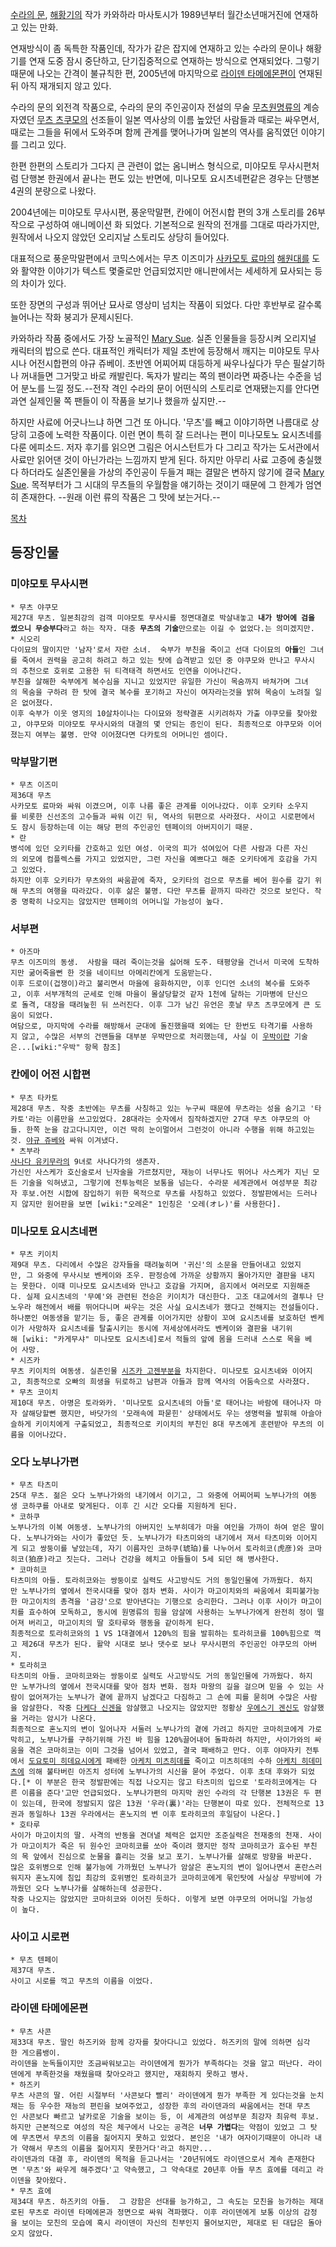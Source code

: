 [[수라의 문]], [[해황기]]의 작가 카와하라 마사토시가 1989년부터 월간소년매거진에 연재하고 있는 만화. 

연재방식이 좀 독특한 작품인데, 작가가 같은 잡지에 연재하고 있는 수라의 문이나 해황기를 연재 도중 잠시 중단하고, 단기집중적으로 연재하는 방식으로 연재되었다. 그렇기 때문에 나오는 간격이 불규칙한 편, 2005년에 마지막으로 [[라이덴 타메에몬]]편이 연재된뒤 아직 재개되지 않고 있다. 

수라의 문의 외전격 작품으로, 수라의 문의 주인공이자 전설의 무술 [[무츠원명류]]의 계승자였던 [[무츠 츠쿠모]]의 선조들이 일본 역사상의 이름 높았던 사람들과 때로는 싸우면서, 때로는 그들을 뒤에서 도와주며 함께 관계를 맺어나가며 일본의 역사를 움직였던 이야기를 그리고 있다.  

한편 한편의 스토리가 그다지 큰 관련이 없는 옴니버스 형식으로, 미야모토 무사시편처럼 단행본 한권에서 끝나는 편도 있는 반면에, 미나모토 요시츠네편같은 경우는 단행본 4권의 분량으로 나왔다. 

2004년에는 미야모토 무사시편, 풍운막말편, 칸에이 어전시합 편의 3개 스토리를 26부작으로 구성하여 애니메이션 화 되었다. 기본적으로 원작의 전개를 그대로 따라가지만, 원작에서 나오지 않았던 오리지날 스토리도 상당히 들어있다.

대표적으로 풍운막말편에서 코믹스에서는 무츠 이즈미가 [[사카모토 료마]]의 [[해원대]]를 도와 활약한 이야기가 텍스트 몇줄로만 언급되었지만 애니판에서는 세세하게 묘사되는 등의 차이가 있다. 

또한 장면의 구성과 뛰어난 묘사로 영상미 넘치는 작품이 되었다. 다만 후반부로 갈수록 늘어나는 작화 붕괴가 문제시된다.

카와하라 작품 중에서도 가장 노골적인 [[Mary Sue]]. 실존 인물들을 등장시켜 오리지널 캐릭터의 밥으로 쓴다. 대표적인 캐릭터가 제일 초반에 등장해서 깨지는 미야모토 무사시나 어전시합편의 야규 쥬베이. 초반엔 어찌어찌 대등하게 싸우나싶다가 무슨 필살기하나 꺼내들면 그거맞고 바로 캐발린다. 독자가 발리는 쪽의 팬이라면 짜증나는 수준을 넘어 분노를 느낄 정도.--전작 격인 수라의 문이 어떤식의 스토리로 연재됐는지를 안다면 과연 실제인물 쪽 팬들이 이 작품을 보기나 했을까 싶지만.--
 
하지만 사료에 어긋나느냐 하면 그건 또 아니다. '무츠'를 빼고 이야기하면 나름대로 상당히 고증에 노력한 작품이다. 이런 면이 특히 잘 드러나는 편이 미나모토노 요시츠네를 다룬 에피소드. 저자 후기를 읽으면 그림은 어시스턴트가 다 그리고 작가는 도서관에서 사료만 읽어댄 것이 아닌가라는 느낌까지 받게 된다. 하지만 아무리 사료 고증에 충실했다 하더라도 실존인물을 가상의 주인공이 두들겨 패는 결말은 변하지 않기에 결국 [[Mary Sue]]. 목적부터가 그 시대의 무츠들의 우월함을 얘기하는 것이기 때문에 그 한계가 엄연히 존재한다. --원래 이런 류의 작품은 그 맛에 보는거다.--

[[목차]]

== 등장인물 ==
=== 미야모토 무사시편 ===
 * 무츠 야쿠모
 제27대 무츠. 일본최강의 검객 미야모토 무사시를 정면대결로 박살내놓고 '''내가 방어에 검을 썼으니 무승부다'''라고 하는 작자. 대충 '''무츠의 기술'''만으로는 이길 수 없었다.는 의미겠지만. 
 * 시오리
 다이묘의 딸이지만 '남자'로서 자란 소녀.  숙부가 부친을 죽이고 선대 다이묘의 '''아들'''인 그녀를 죽여서 권력을 공고히 하려고 하고 있는 탓에 습격받고 있던 중 야쿠모와 만나고 무사시의 추천으로 호위로 고용한 뒤 티격태격 하면서도 인연을 이어나간다. 
 부친을 살해한 숙부에게 복수심을 지니고 있었지만 유일한 가신이 목숨까지 바쳐가며 그녀의 목숨을 구하려 한 탓에 결국 복수를 포기하고 자신이 여자라는것을 밝혀 목숨이 노려질 일은 없어졌다.
 이후 숙부가 이웃 영지의 10살차이나는 다이묘와 정략결혼 시키려하자 가출 야쿠모를 찾아왔고, 야쿠모와 미야모토 무사시와의 대결의 몇 안되는 증인이 된다. 최종적으로 야쿠모와 이어졌는지 여부는 불명. 만약 이어졌다면 다카토의 어머니인 셈이다.
=== 막부말기편 ===
 * 무츠 이즈미
 제36대 무츠
 사카모토 료마와 싸워 이겼으며, 이후 나름 좋은 관계를 이어나갔다. 이후 오키타 소우지를 비롯한 신선조의 고수들과 싸워 이긴 뒤, 역사의 뒤편으로 사라졌다. 사이고 시로편에서도 잠시 등장하는데 이는 해당 편의 주인공인 텐페이의 아버지이기 때문.
 * 란
 병석에 있던 오키타를 간호하고 있던 여성. 이국의 피가 섞여있어 다른 사람과 다른 자신의 외모에 컴플렉스를 가지고 있었지만, 그런 자신을 예쁘다고 해준 오키타에게 호감을 가지고 있었다.
 하지만 이후 오키타가 무츠와의 싸움끝에 죽자, 오키타의 검으로 무츠를 베어 원수를 갚기 위해 무츠의 여행을 따라갔다. 이후 삶은 불명. 다만 무츠를 끝까지 따라간 것으로 보인다. 작중 명확히 나오지는 않았지만 텐페이의 어머니일 가능성이 높다.
=== 서부편 ===
 * 아즈마
 무츠 이즈미의 동생.  사람을 때려 죽이는것을 싫어해 도주. 태평양을 건너서 미국에 도착하지만 굶어죽을뻔 한 것을 네이티브 아메리칸에게 도움받는다.
 이후 드로이(겁쟁이)라고 불리면서 마을에 융화하지만, 이후 인디언 소녀의 복수를 도와주고, 이후 서부개척의 군세로 인해 마을이 몰살당할것 같자 1천에 달하는 기마병에 단신으로 돌격, 대장을 때려눞힌 뒤 쓰러진다. 이후 그가 남긴 유언은 훗날 무츠 츠쿠모에게 큰 도움이 되었다.
 여담으로, 마지막에 수라를 해방해서 군대에 돌진했을때 외에는 단 한번도 타격기를 사용하지 않고, 수많은 서부의 건맨들을 대부분 우박만으로 처리했는데, 사실 이 [[우박]]이란 기술은...[wiki:"우박" 항목 참조]

=== 칸에이 어전 시합편 ===
 * 무츠 타카토
 제28대 무츠. 작중 초반에는 무츠를 사칭하고 있는 누구씨 때문에 무츠라는 성을 숨기고 '타카토'라는 이름만을 쓰고있었다. 28대라는 숫자에서 짐작하겠지만 27대 무츠 야쿠모의 아들. 한쪽 눈을 감고다니지만, 이건 딱히 눈이멀어서 그런것이 아니라 수행을 위해 하고있는것. [[야규 쥬베]]와 싸워 이겨냈다.
 * 츠부라
 [[사나다 유키무라]]의 9녀로 사나다가의 생존자.
 가신인 사스케가 호신술로서 닌자술을 가르쳤지만, 재능이 너무나도 뛰어나 사스케가 지닌 모든 기술을 익혀냈고, 그렇기에 전투능력은 보통을 넘는다. 수라문 세계관에서 여성부문 최강자 후보.어전 시합에 잠입하기 위한 목적으로 무츠를 사칭하고 있었다. 정발판에서는 드러나지 않지만 원어판을 보면 [wiki:"오레온" 1인칭은 '오레(オレ)'를 사용한다].

=== 미나모토 요시츠네편 ===
 * 무츠 키이치
 제9대 무츠. 다리에서 수많은 강자들을 때려눞히며 '귀신'의 소문을 만들어내고 있었지만, 그 와중에 무사시보 벤케이와 조우. 판정승에 가까운 상황까지 몰아가지만 결판을 내지는 못한다. 이때 미나모토 요시츠네와 만나고 호감을 가지며, 음지에서 여러모로 지원해준다. 실제 요시츠네의 '무예'와 관련된 전승은 키이치가 대신한다. 고조 대교에서의 결투나 단노우라 해전에서 배를 뛰어다니며 싸우는 것은 사실 요시츠네가 했다고 전해지는 전설들이다.
 하나뿐인 여동생을 맡기는 등, 좋은 관계를 이어가지만 상황이 꼬여 요시츠네를 보호하던 벤케이가 사망하자 요시츠네를 탈출시키는 동시에 저세상에서라도 벤케이와 결판을 내기위해 [wiki: "카게무샤" 미나모토 요시츠네]로서 적들의 앞에 몸을 드러내 스스로 목을 베어 사망.
 * 시즈카
 무츠 키이치의 여동생. 실존인물 [[시즈카 고젠]]부분을 차지한다. 미나모토 요시츠네와 이어지고, 최종적으로 오빠의 희생을 뒤로하고 남편과 아들과 함께 역사의 어둠속으로 사라졌다.
 * 무츠 코이치
 제10대 무츠. 아명은 토라와카. '미나모토 요시츠네의 아들'로 태어나는 바람에 태어나자 마자 살해당할뻔 했지만, 바닷가의 '모래속에 파묻힌' 상태에서도 우는 생명력을 발휘해 아슬아슬하게 키이치에게 구출되었고, 최종적으로 키이치의 부친인 8대 무츠에게 훈련받아 무츠의 이름을 이어나갔다.

=== 오다 노부나가편 ===
 * 무츠 타츠미
 25대 무츠. 젊은 오다 노부나가와의 내기에서 이기고, 그 와중에 어찌어찌 노부나가의 여동생 코하쿠를 아내로 맞게된다. 이후 긴 시간 오다를 지원하게 된다.
 * 코하쿠
 노부나가의 이복 여동생. 노부나가의 아버지인 노부히데가 마을 여인을 가까이 하여 얻은 딸이다. 노부나가와는 사이가 좋았던 듯. 노부나가가 타츠미와의 내기에서 져서 타츠미와 이어지게 되고 쌍둥이를 낳았는데, 자기 이름자인 코하쿠(琥珀)를 나누어서 토라히코(虎彦)와 코마히코(狛彦)라고 짓는다. 그러나 건강을 헤치고 아들들이 5세 되던 해 병사한다.
 * 코마히코
 타츠미의 아들. 토라히코와는 쌍둥이로 실력도 사고방식도 거의 동일인물에 가까웠다. 하지만 노부나가의 옆에서 전국시대를 맞아 점차 변화. 사이가 마고이치와의 싸움에서 회피불가능한 마고이치의 총격을 '금강'으로 받아낸다는 기행으로 승리한다. 그러나 이후 사이가 마고이치를 효수하여 모독하고, 동시에 원명류의 힘을 암살에 사용하는 노부나가에게 완전히 정이 떨어져 버리고, 마고이치의 딸 호타루와 행동을 같이하게 된다.
 최종적으로 토라히코와의 1 VS 1대결에서 120%의 힘을 발휘하는 토라히코를 100%힘으로 꺽고 제26대 무츠가 된다. 활약 시대로 보나 댓수로 보나 무사시편의 주인공인 야쿠모의 아버지.
 * 토라히코
 타츠미의 아들. 코마히코와는 쌍둥이로 실력도 사고방식도 거의 동일인물에 가까웠다. 하지만 노부가나의 옆에서 전국시대를 맞아 점차 변화. 점차 마왕의 길을 걸으며 믿을 수 있는 사람이 없어져가는 노부나가 곁에 끝까지 남겠다고 다짐하고 그 손에 피를 묻히며 수많은 사람을 암살한다. 작중 [[다케다 신겐]]을 암살했고 나오지는 않았지만 정황상 [[우에스기 겐신]]도 암살했을 거라는 암시가 나온다. 
 최종적으로 혼노지의 변이 일어나자 서둘러 노부나가의 곁에 가려고 하지만 코마히코에게 가로막히고, 노부나가를 구하기위해 가진 바 힘을 120%끌어내어 돌파하려 하지만, 사이가와의 싸움을 겪은 코마히코는 이미 그것을 넘어서 있었고, 결국 패배하고 만다. 이후 야마자키 전투에서 [[도요토미 히데요시]]에게 패배한 [[아케치 미츠히데]]를 죽이고 미츠히데의 수하 [[아케치 히데미츠]]에 의해 불타버린 아즈치 성터에 노부나가의 시신을 묻어 주었다. 이후 초대 후와가 되었다.[* 이 부분은 한국 정발판에는 직접 나오지는 않고 타츠미의 입으로 '토라히코에게는 다른 이름을 준다'고만 언급되었다. 노부나가편의 마지막 권인 수라의 각 단행본 13권은 두 편이 있는데, 한국에 정발되지 않은 13권 '우라(裏)'라는 단행본이 따로 있다. 전체적으로 13권과 동일하나 13권 우라에서는 혼노지의 변 이후 토라히코의 후일담이 나온다.]
 * 호타루
 사이가 마고이치의 딸. 사격의 반동을 견뎌낼 체력은 없지만 조준실력은 천재중의 천재. 사이가 마고이치가 죽은 뒤 원수인 코마히코를 쏘아 죽이려 했지만 정작 코마히코가 효수된 부친의 목 앞에서 진심으로 눈물을 흘리는 것을 보고 포기. 노부나가를 살해로 방향을 바꾼다.
 많은 호위병으로 인해 불가능에 가까웠던 노부나가 암살은 혼노지의 변이 일어나면서 혼란스러워지자 혼노지에 침입 최강의 호위병인 토라히코가 코마히코에게 묶인탓에 사실상 무방비에 가까웠던 오다 노부나가를 살해하는데 성공한다.
 작중 나오지는 않았지만 코마히코와 이어진 듯하다. 이렇게 보면 야쿠모의 어머니일 가능성이 높다.

=== 사이고 시로편 ===
 * 무츠 텐페이
 제37대 무츠.
 사이고 시로를 꺽고 무츠의 이름을 이었다.

=== 라이덴 타메에몬편 ===
 * 무츠 사콘
 제33대 무츠. 딸인 하즈키와 함께 강자를 찾아다니고 있었다. 하즈키의 말에 의하면 심각한 게으름뱅이.
 라이덴을 눈독들이지만 조금싸워보고는 라이덴에게 뭔가가 부족하다는 것을 알고 떠난다. 라이덴에게 부족한것을 채웠을때 찾아오라고 했지만, 재회하지 못하고 병사.
 * 하즈키
 무츠 사콘의 딸. 어린 시절부터 '사콘보다 빨리' 라이덴에게 뭔가 부족한 게 있다는것을 눈치채는 등 우수한 재능의 편린을 보여주었고, 성장한 후의 라이덴과의 싸움에서는 전대 무츠인 사콘보다 빠르고 날카로운 기술을 보이는 등, 이 세계관의 여성부문 최강자 최유력 후보.
 하지만 근본적으로 여성의 작은 체구에서 나오는 공격은 '''너무 가볍다'''는 약점이 있었고 그 탓에 무츠면서 무츠의 이름을 짊어지지 못하고 있었다. 본인은 '내가 여자이기때문이 아니라 내가 약해서 무츠의 이름을 짊어지지 못한거다'라고 하지만...
 라이덴과의 대결 후, 라이덴의 목적을 듣고나서는 '20년뒤에도 라이덴으로서 계속 존재한다면 '무츠'와 싸우게 해주겠다'고 약속했고, 그 약속대로 20년후 아들 무츠 효에를 데리고 라이덴을 찾아왔다.
 * 무츠 효에
 제34대 무츠. 하즈키의 아들.  그 강함은 선대를 능가하고, 그 속도는 모친을 능가하는 제대로된 무츠로 라이덴 타메에몬과 정면으로 싸워 격파했다. 이후 라이덴에게 보통 이상의 감정을 보이는 모친의 모습에 혹시 라이덴이 자신의 친부인지 물어보지만, 제대로 된 대답은 돌아오지 않았다.
